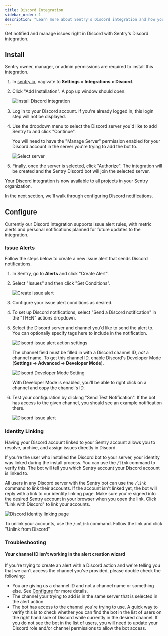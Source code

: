 ```yaml
---
title: Discord Integration
sidebar_order: 1
description: "Learn more about Sentry's Discord integration and how you can get notified and manage issues right in Discord."
---
```


<Include name="feature-available-for-user-group-early-adopter.mdx" />

Get notified and manage issues right in Discord with Sentry's Discord integration.

## Install

<Note>

Sentry owner, manager, or admin permissions are required to install this integration.

</Note>

1. In [sentry.io](https://sentry.io), nagivate to **Settings > Integrations > Discord**.

1. Click "Add Installation". A pop up window should open.

   ![Install Discord integration](discord-integration-details.png)

1. Log in to your Discord account. If you're already logged in, this login step will not be displayed.

1. Use the dropdown menu to select the Discord server you'd like to add Sentry to and click "Continue".

   <Note>
     You will need to have the "Manage Server" permission enabled for your
     Discord account in the server you're trying to add the bot to.
   </Note>

   ![Select server](discord-server-select.png)

1. Finally, once the server is selected, click "Authorize". The integration will be created and the Sentry Discord bot will join the selected server.

Your Discord integration is now available to all projects in your Sentry organization.

In the next section, we'll walk through configuring Discord notifications.

## Configure

Currently our Discord integration supports issue alert rules, with metric alerts and personal notifications planned for future updates to the integration.

### Issue Alerts

Follow the steps below to create a new issue alert that sends Discord notifications.

1. In Sentry, go to **Alerts** and click "Create Alert".

1. Select "Issues" and then click "Set Conditions".

   ![Create issue alert](discord-add-issue-alert.png)

1. Configure your issue alert conditions as desired.

1. To set up Discord notifications, select "Send a Discord notification" in the "THEN" actions dropdown.

1. Select the Discord server and channel you'd like to send the alert to. You can optionally specify tags here to include in the notification.

   ![Discord issue alert action settings](discord-action-form.png)

   The channel field must be filled in with a Discord channel ID, _not_ a channel name. To get this channel ID, enable Discord's Developer Mode (**Settings -> Advanced -> Developer Mode**).

   ![Discord Developer Mode Setting](discord-developer-mode.png)

   With Developer Mode is enabled, you'll be able to right click on a channel and copy the channel's ID.

1. Test your configuration by clicking "Send Test Notification". If the bot has access to the given channel, you should see an example notification there.

   ![Discord issue alert](discord-issue-alert.png)

### Identity Linking

Having your Discord account linked to your Sentry account allows you to resolve, archive, and assign issues directly in Discord.

If you're the user who installed the Discord bot to your server, your identity was linked during the install process. You can use the `/link` command to verify this. The bot will tell you which Sentry account your Discord account is linked to.

All users in any Discord server with the Sentry bot can use the `/link` command to link their accounts. If the account isn't linked yet, the bot will reply with a link to our identity linking page. Make sure you're signed into the desired Sentry account in your browser when you open the link. Click "Link with Discord" to link your accounts.

![Discord identity linking page](discord-identity-link-page.png)

To unlink your accounts, use the `/unlink` command. Follow the link and click "Unlink from Discord"

### Troubleshooting

#### Your channel ID isn't working in the alert creation wizard

If you're trying to create an alert with a Discord action and we're telling you that we can't access the channel you've provided, please double check the following:

- You are giving us a channel ID and not a channel name or something else. See [Configure](#configure) for more details.
- The channel your trying to add is in the same server that is selected in the alert action.
- The bot has access to the channel you're trying to use. A quick way to verify this is to check whether you can find the bot in the list of users on the right hand side of Discord while currently in the desired channel. If you do not see the bot in the list of users, you will need to update your Discord role and/or channel permissions to allow the bot access.
